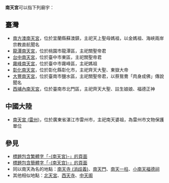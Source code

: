 '''南天宮'''可以指下列廟宇：

==臺灣==
* [[南方澳南天宮|南方澳南天宮]]，位於宜蘭縣蘇澳鎮，主祀天上聖母媽祖，以金媽祖、海峽兩岸宗教直航聞名
* [[龍潭南天宮|龍潭南天宮]]，位於桃園市龍潭區，主祀關聖帝君
* [[台中南天宮|台中南天宮]]，位於臺中市東區，主祀關聖帝君
* [[霧峰南天宮|霧峰南天宮]]，位於臺中市霧峰區，主祀媽祖
* [[彰化南天宮|彰化南天宮]]，位於彰化縣彰化市，主祀齊天大聖、東嶽大帝
* [[大豐南天宮|大豐南天宮]]，位於臺南市鹽水區，主祀關聖帝君，以蔡鴛鴦「肉身成佛」傳說聞名
* [[西埔內南天宮|西埔內南天宮]]，位於臺南市北門區，主祀齊天大聖、註生娘娘、福德正神

==中國大陸==
* [[南天宮_(雷州)|南天宮 (雷州)]]，位於廣東省湛江市雷州市，主祀南天婆祖，為雷州市文物保護單位

==參見==
* [[Special:Search/intitle:"南天宮"|標題包含繁體字「-{南天宮}-」的頁面]]
* [[Special:Search/intitle:"南天宫"|標題包含簡體字「-{南天宫}-」的頁面]]
* 同以南天為名的地點：[[南天寺_(消歧義)|南天寺 (消歧義)]]、[[南天門|南天門]]、[[南天一柱|南天一柱]]、[[小南天福德祠|小南天福德祠]]
* 其他相似地點：[[北天宮|北天宮]]、[[西天寺|西天寺]]、[[中天阁|中天阁]]

{{Disambiguation|Nan|Cat=三字廟宇消歧義}}